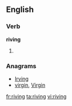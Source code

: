 ==English==

===Verb===
'''riving'''

# {{present participle of|[[rive]]}}

===Anagrams===
* [[Irving#English|Irving]]
* [[virgin#English|virgin]], [[Virgin#English|Virgin]]

[[fr:riving]]
[[ta:riving]]
[[vi:riving]]